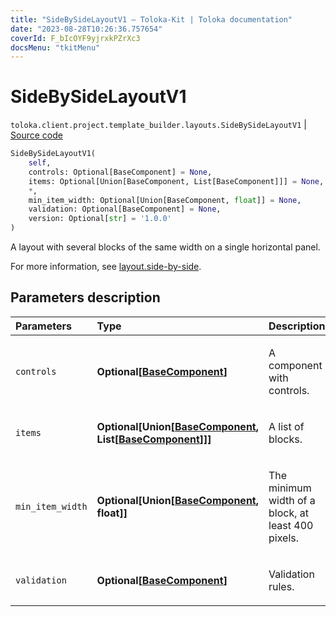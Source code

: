 ```yaml
---
title: "SideBySideLayoutV1 — Toloka-Kit | Toloka documentation"
date: "2023-08-28T10:26:36.757654"
coverId: F_bIcOYF9yjrxkPZrXc3
docsMenu: "tkitMenu"
---
```


# SideBySideLayoutV1

`toloka.client.project.template_builder.layouts.SideBySideLayoutV1` | [Source code](https://github.com/Toloka/toloka-kit/blob/v1.2.1/src/client/project/template_builder/layouts.py#L128)

```python
SideBySideLayoutV1(
    self,
    controls: Optional[BaseComponent] = None,
    items: Optional[Union[BaseComponent, List[BaseComponent]]] = None,
    *,
    min_item_width: Optional[Union[BaseComponent, float]] = None,
    validation: Optional[BaseComponent] = None,
    version: Optional[str] = '1.0.0'
)
```

A layout with several blocks of the same width on a single horizontal panel.

For more information, see [layout.side-by-side](/docs/template-builder/reference/layout.side-by-side).

## Parameters description

| Parameters | Type | Description |
| :----------| :----| :-----------|
`controls`|**Optional\[[BaseComponent](/docs/toloka-kit/reference/toloka.client.project.template_builder.base.BaseComponent)\]**|<p>A component with controls.</p>
`items`|**Optional\[Union\[[BaseComponent](/docs/toloka-kit/reference/toloka.client.project.template_builder.base.BaseComponent), List\[[BaseComponent](/docs/toloka-kit/reference/toloka.client.project.template_builder.base.BaseComponent)\]\]\]**|<p>A list of blocks.</p>
`min_item_width`|**Optional\[Union\[[BaseComponent](/docs/toloka-kit/reference/toloka.client.project.template_builder.base.BaseComponent), float\]\]**|<p>The minimum width of a block, at least 400 pixels.</p>
`validation`|**Optional\[[BaseComponent](/docs/toloka-kit/reference/toloka.client.project.template_builder.base.BaseComponent)\]**|<p>Validation rules.</p>